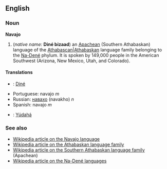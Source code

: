 ==English==
===Noun===
'''Navajo'''

# (''native name:'' '''Diné bizaad''') an [[Apachean]] (Southern Athabaskan) language of the [[|Athabascan|Athabaskan]] language family belonging to the [[Na-Dené]] phylum. It is spoken by 149,000 people in the American Southwest (Arizona, New Mexico, Utah, and Colorado).

====Translations====
*{{nv}}: [[Diné]]
*Portuguese: navajo ''m''
*Russian: [[навахо]] (navakho) ''n''
*Spanish: navajo ''m''
*{{apw}}: [[Yúdahą́]]

===See also===
*[[w:Navajo language|Wikipedia article on the Navajo language]]
*[[w:Athabaskan languages|Wikipedia article on the Athabaskan language family]]
*[[w:Southern Athabaskan languages|Wikipedia article on the Southern Athabaskan language family]] (Apachean)
*[[w:Na-Dené languages|Wikipedia article on the Na-Dené languages]]